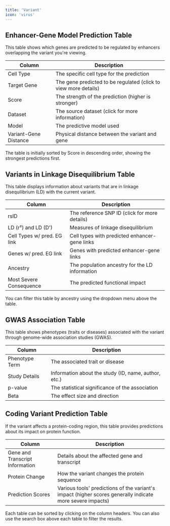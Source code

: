 ```yaml
---
title: 'Variant'
icon: 'virus'
---
```


## Enhancer-Gene Model Prediction Table

This table shows which genes are predicted to be regulated by enhancers overlapping the variant you're viewing.

| Column | Description |
|--------|-------------|
| Cell Type | The specific cell type for the prediction |
| Target Gene | The gene predicted to be regulated (click to view more details) |
| Score | The strength of the prediction (higher is stronger) |
| Dataset | The source dataset (click for more information) |
| Model | The predictive model used |
| Variant-Gene Distance | Physical distance between the variant and gene |

The table is initially sorted by Score in descending order, showing the strongest predictions first.

## Variants in Linkage Disequilibrium Table

This table displays information about variants that are in linkage disequilibrium (LD) with the current variant.

| Column | Description |
|--------|-------------|
| rsID | The reference SNP ID (click for more details) |
| LD (r²) and LD (D') | Measures of linkage disequilibrium |
| Cell Types w/ pred. EG link | Cell types with predicted enhancer-gene links |
| Genes w/ pred. EG link | Genes with predicted enhancer-gene links |
| Ancestry | The population ancestry for the LD information |
| Most Severe Consequence | The predicted functional impact |

You can filter this table by ancestry using the dropdown menu above the table.

## GWAS Association Table

This table shows phenotypes (traits or diseases) associated with the variant through genome-wide association studies (GWAS).

| Column | Description |
|--------|-------------|
| Phenotype Term | The associated trait or disease |
| Study Details | Information about the study (ID, name, author, etc.) |
| p-value | The statistical significance of the association |
| Beta | The effect size and direction |

## Coding Variant Prediction Table

If the variant affects a protein-coding region, this table provides predictions about its impact on protein function.

| Column | Description |
|--------|-------------|
| Gene and Transcript Information | Details about the affected gene and transcript |
| Protein Change | How the variant changes the protein sequence |
| Prediction Scores | Various tools' predictions of the variant's impact (higher scores generally indicate more severe impacts) |

Each table can be sorted by clicking on the column headers. You can also use the search box above each table to filter the results.
